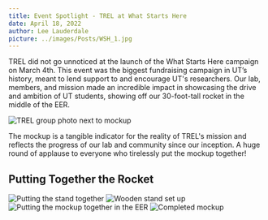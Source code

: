 ```yaml
---
title: Event Spotlight - TREL at What Starts Here
date: April 18, 2022
author: Lee Lauderdale
picture: ../images/Posts/WSH_1.jpg
---
```


TREL did not go unnoticed at the launch of the What Starts Here campaign on March 4th. This event was the biggest fundraising campaign in UT’s history, meant to lend support to and encourage UT's researchers. Our lab, members, and mission made an incredible impact in showcasing the drive and ambition of UT students, showing off our 30-foot-tall rocket in the middle of the EER.

![TREL group photo next to mockup](/images/Posts/WSH_1.jpg)

The mockup is a tangible indicator for the reality of TREL's mission and reflects the progress of our lab and community since our inception. A huge round of applause to everyone who tirelessly put the mockup together!

## Putting Together the Rocket
![Putting the stand together](/images/Posts/WSH_2.jpeg)
![Wooden stand set up](/images/Posts/WSH_3.jpeg)
![Putting the mockup together in the EER](/images/Posts/WSH_4.jpg)
![Completed mockup](/images/Posts/WSH_5.jpeg)
